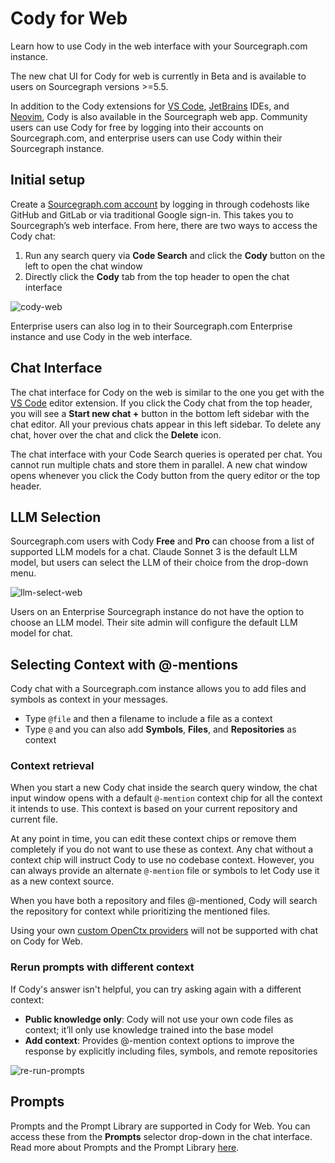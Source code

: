 # Cody for Web

<p className="subtitle">Learn how to use Cody in the web interface with your Sourcegraph.com instance.</p>

<Callout type="info"> The new chat UI for Cody for web is currently in Beta and is available to users on Sourcegraph versions >=5.5.</Callout>

In addition to the Cody extensions for [VS Code](/cody/clients/install-vscode), [JetBrains](/cody/clients/install-jetbrains) IDEs, and [Neovim](/cody/clients/install-neovim), Cody is also available in the Sourcegraph web app. Community users can use Cody for free by logging into their accounts on Sourcegraph.com, and enterprise users can use Cody within their Sourcegraph instance.

<LinkCards>
    <LinkCard href="https://sourcegraph.com/cody/chat" imgSrc="https://sourcegraph.com/.assets/img/sourcegraph-mark.svg" imgAlt="Cody for Web" title="Cody for Web (Beta)" description="Use Cody in the Sourcegraph Web App." />
</LinkCards>

## Initial setup

Create a [Sourcegraph.com account](https://sourcegraph.com/sign-up) by logging in through codehosts like GitHub and GitLab or via traditional Google sign-in. This takes you to Sourcegraph’s web interface. From here, there are two ways to access the Cody chat:

1. Run any search query via **Code Search** and click the **Cody** button on the left to open the chat window
2. Directly click the **Cody** tab from the top header to open the chat interface

![cody-web](https://storage.googleapis.com/sourcegraph-assets/Docs/cody-web-0724.jpg)

Enterprise users can also log in to their Sourcegraph.com Enterprise instance and use Cody in the web interface.

## Chat Interface

The chat interface for Cody on the web is similar to the one you get with the [VS Code](/cody/clients/install-vscode#chat) editor extension. If you click the Cody chat from the top header, you will see a **Start new chat +** button in the bottom left sidebar with the chat editor. All your previous chats appear in this left sidebar. To delete any chat, hover over the chat and click the **Delete** icon.

The chat interface with your Code Search queries is operated per chat. You cannot run multiple chats and store them in parallel. A new chat window opens whenever you click the Cody button from the query editor or the top header.

## LLM Selection

Sourcegraph.com users with Cody **Free** and **Pro** can choose from a list of supported LLM models for a chat. Claude Sonnet 3 is the default LLM model, but users can select the LLM of their choice from the drop-down menu.

![llm-select-web](https://storage.googleapis.com/sourcegraph-assets/Docs/llm-select-web-0724.jpg)

Users on an Enterprise Sourcegraph instance do not have the option to choose an LLM model. Their site admin will configure the default LLM model for chat.

## Selecting Context with @-mentions

Cody chat with a Sourcegraph.com instance allows you to add files and symbols as context in your messages.

- Type `@file` and then a filename to include a file as a context
- Type `@` and you can also add **Symbols**, **Files**, and **Repositories** as context

### Context retrieval

When you start a new Cody chat inside the search query window, the chat input window opens with a default `@-mention` context chip for all the context it intends to use. This context is based on your current repository and current file.

At any point in time, you can edit these context chips or remove them completely if you do not want to use these as context. Any chat without a context chip will instruct Cody to use no codebase context. However, you can always provide an alternate `@-mention` file or symbols to let Cody use it as a new context source.

When you have both a repository and files @-mentioned, Cody will search the repository for context while prioritizing the mentioned files.

<Callout type="info">Using your own [custom OpenCtx providers](https://sourcegraph.com/docs/cody/capabilities/openctx) will not be supported with chat on Cody for Web.</Callout>

### Rerun prompts with different context

If Cody's answer isn't helpful, you can try asking again with a different context:

- **Public knowledge only**: Cody will not use your own code files as context; it’ll only use knowledge trained into the base model
- **Add context**: Provides @-mention context options to improve the response by explicitly including files, symbols, and remote repositories

![re-run-prompts](https://storage.googleapis.com/sourcegraph-assets/Docs/rerun-prompt-web-0724.jpg)

## Prompts

Prompts and the Prompt Library are supported in Cody for Web. You can access these from the **Prompts** selector drop-down in the chat interface. Read more about Prompts and the Prompt Library [here](/cody/capabilities/commands#custom-commands).
